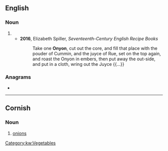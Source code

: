==English==

===Noun===
{{en-noun}}

# {{obsolete spelling of|en|onion}}
#* '''2016''', Elizabeth Spiller, ''Seventeenth-Century English Recipe Books''
#*: Take one '''Onyon''', cut out the core, and fill that place with the pouder of Cummin, and the juyce of Rue, set on the top again, and roast the Onyon in embers, then put away the out-side, and put in a cloth, wring out the Juyce {{...}}

===Anagrams===
* {{anagrams|en|a=nnooy|noyon}}

----

==Cornish==

===Noun===
{{head|kw|noun|g=f|singulative|onyonen}}

# [[onion]]s

[[Category:kw:Vegetables]]